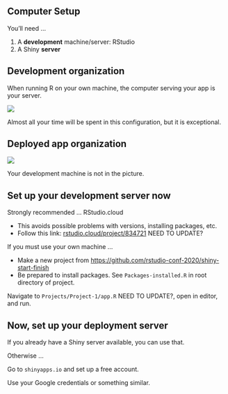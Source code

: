 
 
## Computer Setup

You'll need ...

1. A **development** machine/server: RStudio
2. A Shiny **server**

## Development organization

When running R on your own machine, the computer serving your app is your server.

![](images/computer-is-server.png)

Almost all  your time will be spent in this configuration, but it is exceptional.

## Deployed app organization

![](images/server-organization.png)

Your development machine is not in the picture.

## Set up your development server now

<div class="container">
<div class="col">
Strongly recommended ... RStudio.cloud

- This avoids possible problems with versions, installing packages, etc.
- Follow this link: [rstudio.cloud/project/834721](https://rstudio.cloud/project/834721)  NEED TO UPDATE?
</div>
<div class="col">
If you must use your own machine ...

- Make a new project from <https://github.com/rstudio-conf-2020/shiny-start-finish>
- Be prepared to install packages. See `Packages-installed.R` in root directory of project.
</div>
</div>


Navigate to `Projects/Project-1/app.R` NEED TO UPDATE?, open in editor, and run.

## Now, set up your **deployment** server

If you already have a Shiny server available, you can use that.

Otherwise ...

Go to `shinyapps.io` and set up a free account. 

Use your Google credentials or something similar.


